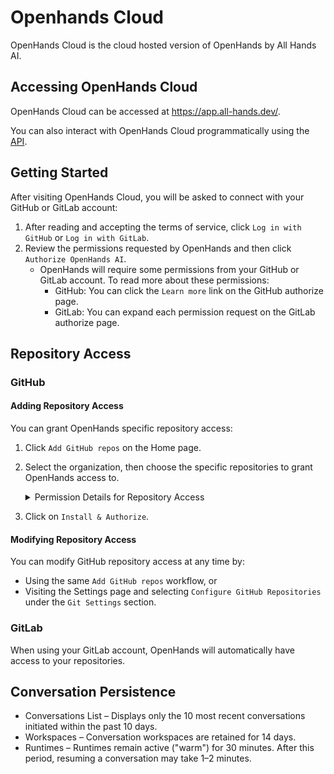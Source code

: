 # Openhands Cloud

OpenHands Cloud is the cloud hosted version of OpenHands by All Hands AI.

## Accessing OpenHands Cloud

OpenHands Cloud can be accessed at https://app.all-hands.dev/.

You can also interact with OpenHands Cloud programmatically using the [API](./cloud-api).

## Getting Started

After visiting OpenHands Cloud, you will be asked to connect with your GitHub or GitLab account:

1. After reading and accepting the terms of service, click `Log in with GitHub` or `Log in with GitLab`.
2. Review the permissions requested by OpenHands and then click `Authorize OpenHands AI`.
   - OpenHands will require some permissions from your GitHub or GitLab account. To read more about these permissions:
     - GitHub: You can click the `Learn more` link on the GitHub authorize page.
     - GitLab: You can expand each permission request on the GitLab authorize page.

## Repository Access

### GitHub

#### Adding Repository Access

You can grant OpenHands specific repository access:
1. Click `Add GitHub repos` on the Home page.
2. Select the organization, then choose the specific repositories to grant OpenHands access to.
   <details>
     <summary>Permission Details for Repository Access</summary>

     Openhands requests short-lived tokens (8-hour expiry) with these permissions:
     - Actions: Read and write
     - Administration: Read-only
     - Commit statuses: Read and write
     - Contents: Read and write
     - Issues: Read and write
     - Metadata: Read-only
     - Pull requests: Read and write
     - Webhooks: Read and write
     - Workflows: Read and write

     Repository access for a user is granted based on:
     - Granted permission for the repository.
     - User's GitHub permissions (owner/collaborator).
   </details>

3. Click on `Install & Authorize`.

#### Modifying Repository Access

You can modify GitHub repository access at any time by:
* Using the same `Add GitHub repos` workflow, or
* Visiting the Settings page and selecting `Configure GitHub Repositories` under the `Git Settings` section.

### GitLab

When using your GitLab account, OpenHands will automatically have access to your repositories.

## Conversation Persistence

- Conversations List – Displays only the 10 most recent conversations initiated within the past 10 days.
- Workspaces – Conversation workspaces are retained for 14 days.
- Runtimes – Runtimes remain active ("warm") for 30 minutes. After this period, resuming a conversation may take 1–2 minutes.
